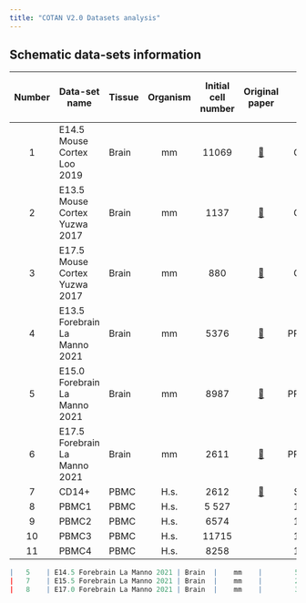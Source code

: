 ```yaml
---
title: "COTAN V2.0 Datasets analysis"
---
```


## Schematic data-sets information

::: column-screen-inset-right
| Number | Data-set name                 | Tissue | Organism | Initial cell number |                                       Original paper                                       |                                                                                 Database code                                                                                  | Cell number after cleaning | sc Method | Labelled/Surface proteins |
|:----:|------|------|:----:|:----:|:----:|:---------------:|:----:|:----:|:----:|
|   1    | E14.5 Mouse Cortex Loo 2019   | Brain  |    mm    |        11069        | [📖](https://www.nature.com/articles/s41467-018-08079-9){aria-label="Loo, Simon _et al."}  |                                                                                   GSE123335                                                                                    |           10864            | Drop-seq  |            NO             |
|   2    | E13.5 Mouse Cortex Yuzwa 2017 | Brain  |    mm    |        1137         |     [📖](https://doi.org/10.1016/j.celrep.2017.12.017){aria-label="Yuzwa SA,_et al."}      |                                                                                   GSE107122                                                                                    |            1112            | Drop-seq  |            NO             |
|   3    | E17.5 Mouse Cortex Yuzwa 2017 | Brain  |    mm    |         880         |     [📖](https://doi.org/10.1016/j.celrep.2017.12.017){aria-label="Yuzwa SA,_et al."}      |                                                                                   GSE107122                                                                                    |            874             | Drop-seq  |            NO             |
|   4    | E13.5 Forebrain La Manno 2021 | Brain  |    mm    |        5376         | [📖](https://www.nature.com/articles/s41586-021-03775-x){aria-label="Le Manno G.,_et al."} |                                                                                  PRJNA637987                                                                                   |            4981            |    10X    |            Yes            |
|   5    | E15.0 Forebrain La Manno 2021 | Brain  |    mm    |        8987         | [📖](https://www.nature.com/articles/s41586-021-03775-x){aria-label="Le Manno G.,_et al."} |                                                                                  PRJNA637987                                                                                   |            8562            |    10X    |            Yes            |
|   6    | E17.5 Forebrain La Manno 2021 | Brain  |    mm    |        2611         | [📖](https://www.nature.com/articles/s41586-021-03775-x){aria-label="Le Manno G.,_et al."} |                                                                                  PRJNA637987                                                                                   |            2467            |    10X    |            Yes            |
|   7   | CD14+                         | PBMC   |   H.s.   |        2612         | [📖](https://www.nature.com/articles/ncomms14049){aria-label="Grace X. Y. Zheng,_et al."}  |                                                                                   SRP073767                                                                                    |            2434            |    10X    |            NO             |
|   8   | PBMC1                         | PBMC   |   H.s.   |        5 527        |                                                                                            | [ ](https://www.10xgenomics.com/datasets/5-k-peripheral-blood-mononuclear-cells-pbm-cs-from-a-healthy-donor-with-cell-surface-proteins-next-gem-3-1-standard-3-1-0)10X website |            3610            |    10X    |            yes            |
|   9   | PBMC2                         | PBMC   |   H.s.   |        6574         |                                                                                            | [ ](https://www.10xgenomics.com/datasets/5-k-peripheral-blood-mononuclear-cells-pbm-cs-from-a-healthy-donor-with-cell-surface-proteins-next-gem-3-1-standard-3-1-0)10X website |            5975            |    10X    |            yes            |
|   10   | PBMC3                         | PBMC   |   H.s.   |        11715        |                                                                                            | [ ](https://www.10xgenomics.com/datasets/5-k-peripheral-blood-mononuclear-cells-pbm-cs-from-a-healthy-donor-with-cell-surface-proteins-next-gem-3-1-standard-3-1-0)10X website |           10944            |    10X    |            yes            |
|   11   | PBMC4                         | PBMC   |   H.s.   |        8258         |                                                                                            | [ ](https://www.10xgenomics.com/datasets/5-k-peripheral-blood-mononuclear-cells-pbm-cs-from-a-healthy-donor-with-cell-surface-proteins-next-gem-3-1-standard-3-1-0)10X website |            6966            |    10X    |            yes            |
:::

```r
|   5    | E14.5 Forebrain La Manno 2021 | Brain  |    mm    |        5396         | [📖](https://www.nature.com/articles/s41586-021-03775-x){aria-label="Le Manno G.,_et al."} |                                                                                  PRJNA637987                                                                                   |            5000            |    10X    |            Yes            |
|   7    | E15.5 Forebrain La Manno 2021 | Brain  |    mm    |        2621         | [📖](https://www.nature.com/articles/s41586-021-03775-x){aria-label="Le Manno G.,_et al."} |                                                                                  PRJNA637987                                                                                   |            2464            |    10X    |            Yes            |
|   8    | E17.0 Forebrain La Manno 2021 | Brain  |    mm    |        3108         | [📖](https://www.nature.com/articles/s41586-021-03775-x){aria-label="Le Manno G.,_et al."} |                                                                                  PRJNA637987                                                                                   |            2941            |    10X    |            Yes            |
```

